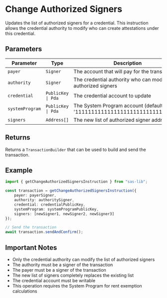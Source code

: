 # Change Authorized Signers

Updates the list of authorized signers for a credential. This instruction allows the credential authority to modify who can create attestations under this credential.

## Parameters

| Parameter | Type | Description |
|-----------|------|-------------|
| `payer` | `Signer` | The account that will pay for the transaction |
| `authority` | `Signer` | The credential authority who can modify authorized signers |
| `credential` | `PublicKey \| Pda` | The credential account to update |
| `systemProgram` | `PublicKey \| Pda` | The System Program account (defaults to '11111111111111111111111111111111') |
| `signers` | `Address[]` | The new list of authorized signer addresses |

## Returns

Returns a `TransactionBuilder` that can be used to build and send the transaction.

## Example

```typescript
import { getChangeAuthorizedSignersInstruction } from "sas-lib";

const transaction = getChangeAuthorizedSignersInstruction({
    payer: payerSigner,
    authority: authoritySigner,
    credential: credentialPublicKey,
    systemProgram: systemProgramPublicKey,
    signers: [newSigner1, newSigner2, newSigner3]
});

// Send the transaction
await transaction.sendAndConfirm();
```

## Important Notes

- Only the credential authority can modify the list of authorized signers
- The authority must be a signer of the transaction
- The payer must be a signer of the transaction
- The new list of signers completely replaces the existing list
- The credential account must be writable
- This operation requires the System Program for rent exemption calculations